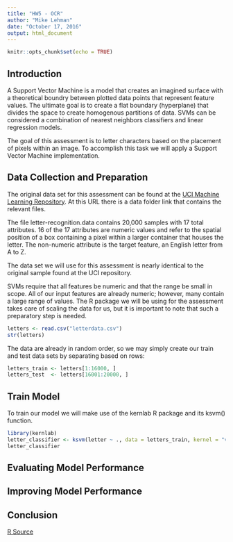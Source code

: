 ```yaml
---
title: "HW5 - OCR"
author: "Mike Lehman"
date: "October 17, 2016"
output: html_document
---
```


```r
knitr::opts_chunk$set(echo = TRUE)
```

## Introduction

A Support Vector Machine is a model that creates an imagined surface with a theoretical boundry between plotted data points that represent feature values. The ultimate goal is to create a flat boundary (hyperplane) that divides the space to create homogenous partitions of data. SVMs can be considered a combination of nearest neighbors classifiers and linear regression models.

The goal of this assessment is to letter characters based on the placement of pixels within an image. To accomplish this task we will apply a Support Vector Machine implementation.

## Data Collection and Preparation

The original data set for this assessment can be found at the [UCI Machine Learning Repository](https://archive.ics.uci.edu/ml/datasets/Letter+Recognition). At this URL there is a data folder link that contains the relevant files.

The file letter-recognition.data contains 20,000 samples with 17 total attributes. 16 of the 17 attributes are numeric values and refer to the spatial position of a box containing a pixel within a larger container that houses the letter. The non-numeric attribute is the target feature, an English letter from A to Z.

The data set we will use for this assessment is nearly identical to the original sample found at the UCI repository.

SVMs require that all features be numeric and that the range be small in scope. All of our input features are already numeric; however, many contain a large range of values. The R package we will be using for the assessment takes care of scaling the data for us, but it is important to note that such a preparatory step is needed.

```r
letters <- read.csv("letterdata.csv")
str(letters)
```

The data are already in random order, so we may simply create our train and test data sets by separating based on rows:

```r
letters_train <- letters[1:16000, ]
letters_test  <- letters[16001:20000, ]
```

## Train Model

To train our model we will make use of the kernlab R package and its ksvm() function. 

```r
library(kernlab)
letter_classifier <- ksvm(letter ~ ., data = letters_train, kernel = "vanilladot")
letter_classifier
```

## Evaluating Model Performance

## Improving Model Performance

## Conclusion



[R Source](hw5-ocr.R) 